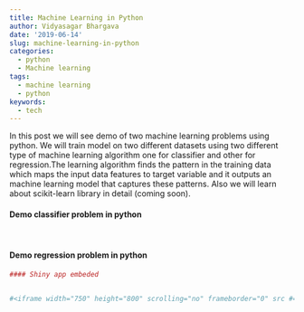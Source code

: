 ```yaml
---
title: Machine Learning in Python
author: Vidyasagar Bhargava
date: '2019-06-14'
slug: machine-learning-in-python
categories:
  - python
  - Machine learning
tags:
  - machine learning
  - python
keywords:
  - tech
---
```






In this post we will see demo of  two machine learning problems using python. We will train model on two different datasets using  two  different type of machine learning algorithm one for classifier and other for regression.The learning algorithm finds the pattern in the training data which maps the input data features to target variable and it outputs an machine learning model that captures these patterns. Also we will learn about scikit-learn library in detail (coming soon). 


<style type="text/css">
   .gist{font-size:13px;line-height:18px;width:60em}
   .gist pre{font-family:Menlo,Monaco,'Bitstream Vera Sans Mono','Courier New',monospace !important}
   .gist-meta{font-family:Arial,sans-serif;font-size:13px !important}
   .gist-meta a{color:#3b5998 !important;font-weight:bold;text-decoration:none}
   .gist-meta a:hover{text-decoration:underline}
</style>

#### Demo classifier problem in python  

<script src="https://gist.github.com/vidyasagarbhargava/f54a6fcc13e1ec2d32e70ee7fdbd0790.js"></script>


<br>


#### Demo regression problem in python    


<script type="application/javascript" src="https://gist.github.com/vidyasagarbhargava/41f195a6a037bcdf4ffd522826c42c11.js"></script>





```r
#### Shiny app embeded


#<iframe width="750" height="800" scrolling="no" frameborder="0" src #="https://hadley.shinyapps.io/cran-downloads/"></iframe>

```






















